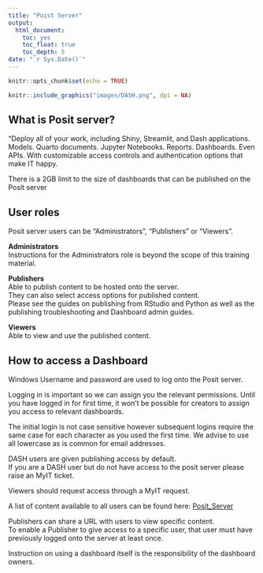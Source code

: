 ```yaml
---
title: "Poist Server"
output:
  html_document:
    toc: yes
    toc_float: true
    toc_depth: 5
date: "`r Sys.Date()`"
---
```


```r
knitr::opts_chunk$set(echo = TRUE)
```

```r
knitr::include_graphics("images/DASH.png", dpi = NA)
```


## What is Posit server?

"Deploy all of your work, including Shiny, Streamlit, and Dash applications. Models. Quarto documents. Jupyter Notebooks. Reports. Dashboards. Even APIs. With customizable access controls and authentication options that make IT happy.
  
There is a 2GB limit to the size of dashboards that can be published on the Posit server
  
## User roles

Posit server users can be "Administrators", "Publishers" or "Viewers".

**Administrators**  
Instructions for the Administrators role is beyond the scope of this training material.  
  
**Publishers**  
Able to publish content to be hosted onto the server.  
They can also select access options for published content.  
Please see the guides on publishing from RStudio and Python as well as the publishing troubleshooting and Dashboard admin guides.
  
**Viewers**  
Able to view and use the published content.

## How to access a Dashboard

Windows Username and password are used to log onto the Posit server.

Logging in is important so we can assign you the relevant permissions. Until you have logged in for first time, it won't be possible for creators to assign you access to relevant dashboards.  
  
The initial login is not case sensitive however subsequent logins require the same case for each character as you used the first time. We advise to use all lowercase as is common for email addresses.  
  
DASH users are given publishing access by default.  
If you are a DASH user but do not have access to the posit server please raise an MyIT ticket. 
  
Viewers should request access through a MyIT request.  
  
A list of content available to all users can be found here:
[Posit_Server](https://dap-prd2-connect.azure.defra.cloud/)
  
Publishers can share a URL with users to view specific content.  
To enable a Publisher to give access to a specific user, that user must have previously logged onto the server at least once.
  
Instruction on using a dashboard itself is the responsibility of the dashboard owners.